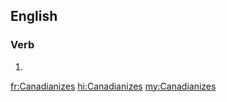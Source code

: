 ==English==

===Verb===
{{head|en|verb form}}

# {{en-third-person singular of|Canadianize}}

[[fr:Canadianizes]]
[[hi:Canadianizes]]
[[my:Canadianizes]]